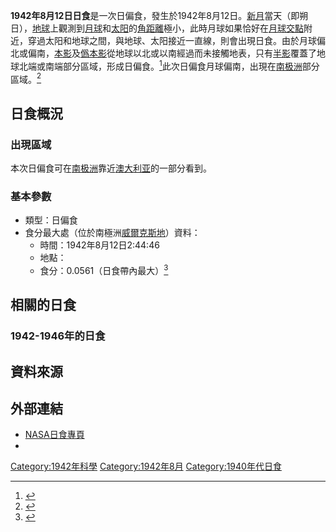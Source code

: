 {{Infobox Solar eclipse
| Year        = 1942
| Month       = 8
| Day         = 12
| Type        = 日偏食
| Image       = SE1942Aug12P.png
| Image size  = 200px
| Image intro = 1942年8月12日日偏食路徑圖
  <!--   日食資料   -->
| Gamma       = -1.5245
| Mag         = 0.0561
| Saros       = 115
| Saros total = 72
| Saros seq   = 72
  <!--     食甚     -->
| Duration    = 
| Location    = [[南極洲|南極洲]][[威爾克斯地|威爾克斯地]]
| Coords      = {{coord|70.4|S|99.9|E}}
| Width       = 
  <!--   開始時間   -->
| Partial     = 
| Start type  = 
| Centre      = 
| Greatest    = 2:44:46
  <!--     倒數     -->
| hour        = 02
| minute      = 44
| second      = 46
| Duration_s  = 
}}
'''1942年8月12日日食'''是一次日偏食，發生於1942年8月12日。[[新月|新月]]當天（即朔日），[[地球|地球]]上觀測到[[月球|月球]]和[[太阳|太阳]]的[[角距離|角距離]]極小，此時月球如果恰好在[[月球交點|月球交點]]附近，穿過太阳和地球之間，與地球、太阳接近一直線，則會出現日食。由於月球偏北或偏南，[[本影|本影]]及[[僞本影|僞本影]]從地球以北或以南經過而未接觸地表，只有[[半影|半影]]覆蓋了地球北端或南端部分區域，形成日偏食。<ref name="astron">{{cite web|author=樊忠玉|title=日（月）食|url=http://www.astron.ac.cn/bencandy-51-1630-1.htm|publisher=中国天文科普网|accessdate=2016-03-26|archive-date=2014-09-17|archive-url=https://web.archive.org/web/20140917080048/http://www.astron.ac.cn/bencandy-51-1630-1.htm|dead-url=no}}</ref>此次日偏食月球偏南，出現在[[南极洲|南极洲]]部分區域。<ref name="NASAGIF">{{cite web|author=Fred Espenak|title=Paritial Solar Eclipse of 1942 Aug 12|url=http://eclipse.gsfc.nasa.gov/SEplot/SEplot1901/SE1942Aug12P.GIF|publisher=NASA Eclipse Web Site|accessdate=2016-03-26|archive-date=2020-10-21|archive-url=https://web.archive.org/web/20201021150750/https://eclipse.gsfc.nasa.gov/SEplot/SEplot1901/SE1942Aug12P.GIF|dead-url=no}}{{en}}</ref>

== 日食概況 ==
=== 出現區域 ===
本次日偏食可在[[南极洲|南极洲]]靠近[[澳大利亚|澳大利亚]]的一部分看到。

=== 基本參數 ===
{{NoteUTC}}
* 類型：日偏食
* 食分最大處（位於南極洲[[威爾克斯地|威爾克斯地]]）資料：
** 時間：1942年8月12日2:44:46
** 地點：{{coord|70.4|S|99.9|E}}
** 食分：0.0561（日食帶內最大）<ref name="Besselian">{{cite web|author=Fred Espenak|title=Besselian Elements - Paritial Solar Eclipse of 1942 Aug 12|url=http://eclipse.gsfc.nasa.gov/SEsearch/SEdata.php?Ecl=19420812|publisher=NASA Eclipse Web Site|accessdate=2016-03-26|archive-date=2020-10-22|archive-url=https://web.archive.org/web/20201022055821/https://eclipse.gsfc.nasa.gov/SEsearch/SEdata.php?Ecl=19420812|dead-url=no}}{{en}}</ref>

== 相關的日食 ==
=== 1942-1946年的日食 ===
{{Solar eclipse set 1942-1946}}

== 資料來源 ==
{{reflist}}

== 外部連結 ==
{{日食主題}}
* [http://eclipse.gsfc.nasa.gov/solar.html NASA日食專頁]{{Wayback|url=http://eclipse.gsfc.nasa.gov/solar.html |date=20190108200537 }}{{en}}
* {{Partial solar eclipse NASA reference|1901/SE1942Aug12P|19420812}}

{{Solar eclipses
|nature=日偏食
|previous=[[1942年3月16日日食|1942年3月16日日食]]
|natureprevious=日偏食
|next=[[1942年9月10日日食|1942年9月10日日食]]
|naturenext=日偏食
|previoussamenature=[[1942年3月16日日食|1942年3月16日日食]]
|nextsamenature=[[1942年9月10日日食|1942年9月10日日食]]
}}
{{日食}}

[[Category:1942年科學|Category:1942年科學]]
[[Category:1942年8月|Category:1942年8月]]
[[Category:1940年代日食|Category:1940年代日食]]